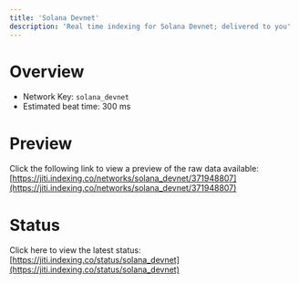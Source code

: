 ```yaml
---
title: 'Solana Devnet'
description: 'Real time indexing for Solana Devnet; delivered to you'
---
```


# Overview
- Network Key: `solana_devnet`
- Estimated beat time: 300 ms

# Preview
Click the following link to view a preview of the raw data available: [https://jiti.indexing.co/networks/solana_devnet/371948807](https://jiti.indexing.co/networks/solana_devnet/371948807)

# Status
Click here to view the latest status: [https://jiti.indexing.co/status/solana_devnet](https://jiti.indexing.co/status/solana_devnet)
